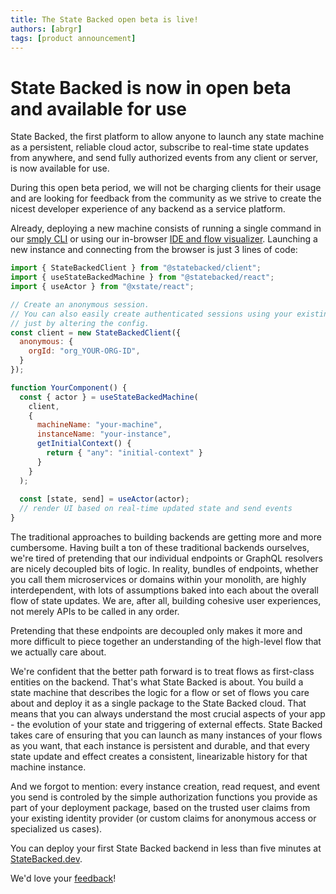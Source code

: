 ```yaml
---
title: The State Backed open beta is live!
authors: [abrgr]
tags: [product announcement]
---
```


# State Backed is now in open beta and available for use

State Backed, the first platform to allow anyone to launch any state machine
as a persistent, reliable cloud actor, subscribe to real-time state updates
from anywhere, and send fully authorized events from any client or server,
is now available for use.

During this open beta period, we will not be charging clients for their usage
and are looking for feedback from the community as we strive to create the
nicest developer experience of any backend as a service platform.

Already, deploying a new machine consists of running a single command in our
[smply CLI](https://github.com/statebacked/smply) or using our in-browser
[IDE and flow visualizer](https://www.statebacked.dev).
Launching a new instance and connecting from the browser is just 3 lines of code:

```javascript
import { StateBackedClient } from "@statebacked/client";
import { useStateBackedMachine } from "@statebacked/react";
import { useActor } from "@xstate/react";

// Create an anonymous session.
// You can also easily create authenticated sessions using your existing identity provider,
// just by altering the config.
const client = new StateBackedClient({
  anonymous: {
    orgId: "org_YOUR-ORG-ID",
  }
});

function YourComponent() {
  const { actor } = useStateBackedMachine(
    client,
    {
      machineName: "your-machine",
      instanceName: "your-instance",
      getInitialContext() {
        return { "any": "initial-context" }
      }
    }
  );
  
  const [state, send] = useActor(actor);
  // render UI based on real-time updated state and send events
}
```

The traditional approaches to building backends are getting more and more cumbersome.
Having built a ton of these traditional backends ourselves, we're tired of pretending
that our individual endpoints or GraphQL resolvers are nicely decoupled bits of logic.
In reality, bundles of endpoints, whether you call them microservices or domains within
your monolith, are highly interdependent, with lots of assumptions baked into each about
the overall flow of state updates. We are, after all, building cohesive user experiences,
not merely APIs to be called in any order.

Pretending that these endpoints are decoupled only makes it more and more difficult to
piece together an understanding of the high-level flow that we actually care about.

We're confident that the better path forward is to treat flows as first-class entities
on the backend. That's what State Backed is about. You build a state machine that describes
the logic for a flow or set of flows you care about and deploy it as a single package
to the State Backed cloud. That means that you can always understand the most crucial aspects
of your app - the evolution of your state and triggering of external effects.
State Backed takes care of ensuring that you can launch as many instances of your flows as you
want, that each instance is persistent and durable, and that every state update and effect
creates a consistent, linearizable history for that machine instance.

And we forgot to mention: every instance creation, read request, and event you send is controled
by the simple authorization functions you provide as part of your deployment package, based
on the trusted user claims from your existing identity provider (or custom claims for
anonymous access or specialized us cases).

You can deploy your first State Backed backend in less than five minutes at
[StateBacked.dev](https://www.statebacked.dev).

We'd love your [feedback](mailto:feedback@statebacked.dev)!
